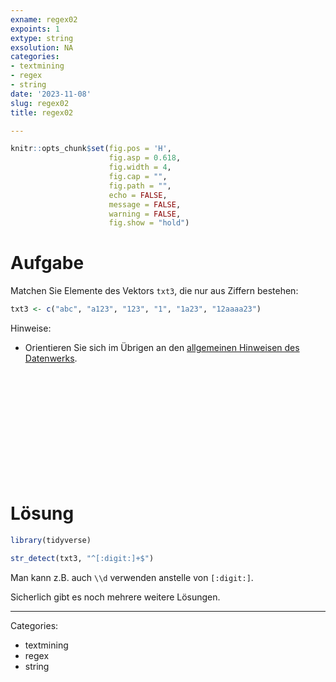 ```yaml
---
exname: regex02
expoints: 1
extype: string
exsolution: NA
categories:
- textmining
- regex
- string
date: '2023-11-08'
slug: regex02
title: regex02

---
```




```r
knitr::opts_chunk$set(fig.pos = 'H',
                      fig.asp = 0.618,
                      fig.width = 4,
                      fig.cap = "", 
                      fig.path = "",
                      echo = FALSE,
                      message = FALSE,
                      warning = FALSE,
                      fig.show = "hold")
```



# Aufgabe


Matchen Sie Elemente des Vektors `txt3`, die nur aus Ziffern bestehen:


```r
txt3 <- c("abc", "a123", "123", "1", "1a23", "12aaaa23")
```



Hinweise:

- Orientieren Sie sich im Übrigen an den [allgemeinen Hinweisen des Datenwerks](https://datenwerk.netlify.app/hinweise).





</br>
</br>
</br>
</br>
</br>
</br>
</br>
</br>
</br>
</br>

# Lösung

```r
library(tidyverse)
```


```r
str_detect(txt3, "^[:digit:]+$")
```


Man kann z.B. auch `\\d` verwenden anstelle von `[:digit:]`.

Sicherlich gibt es noch mehrere weitere Lösungen.





---

Categories: 

- textmining
- regex
- string

